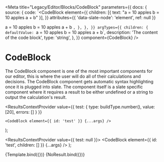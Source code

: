 
<Meta
  title="Legacy/Editor/Blocks/CodeBlock"
  parameters={{
    docs: {
      source: {
        code: `<CodeBlock
  element={{
    children: [{ text: "a = 10 apples b = 10 apples a + b" }],
  }}
  attributes={{ 'data-slate-node': 'element', ref: null }}
>
  a = 10 apples b = 10 apples a + b
</CodeBlock>`,
      },
    },
  }}
  argTypes={{
    children: {
      defaultValue: `a = 10 apples
b = 10 apples
a + b`,
      description: 'The content of the code block',
      type: 'string',
    },
  }}
  component={CodeBlock}
/>

# CodeBlock

The CodeBlock component is one of the most important components for our editor, this is where the user will do all of their calculations and decisions. The CodeBlock component gets automatic syntax highlighting once it is plugged into slate. The component itself is a slate specific component where it requires a result to be either undefined or a string to output the calculation's result.

  <ResultsContextProvider
    value={{ test: { type: buildType.number(), value: [20], errors: [] } }}
  >
    <CodeBlock element={{ id: 'test' }} {...args} />
  </ResultsContextProvider>
);

  <ResultsContextProvider value={{ test: null }}>
    <CodeBlock element={{ id: 'test', children: [] }} {...args} />
  </ResultsContextProvider>
);

<Canvas>
  <Story name="With result">{Template.bind({})}</Story>
  <Story name="Without result">{NoResult.bind({})}</Story>
</Canvas>

<Props story="With result" />
<Props story="Without result" />
